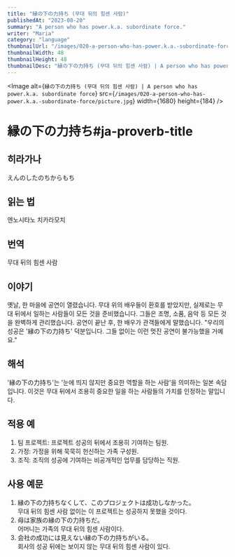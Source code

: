 ```yaml
---
title: "縁の下の力持ち (무대 뒤의 힘센 사람)"
publishedAt: "2023-08-20"
summary: "A person who has power.k.a. subordinate force."
writer: "Maria"
category: "language"
thumbnailUrl: "/images/020-a-person-who-has-power.k.a.-subordinate-force/picture.jpg"
thumbnailWidth: 48
thumbnailHeight: 48
thumbnailDesc: "縁の下の力持ち (무대 뒤의 힘센 사람) | A person who has power.k.a. subordinate force"
---
```


<Image
  alt={`縁の下の力持ち (무대 뒤의 힘센 사람) | A person who has power.k.a. subordinate force`}
  src={`/images/020-a-person-who-has-power.k.a.-subordinate-force/picture.jpg`}
  width={1680}
  height={184}
/>

# 縁の下の力持ち#ja-proverb-title

## 히라가나

えんのしたのちからもち

## 읽는 법

엔노시타노 치카라모치

## 번역

무대 뒤의 힘센 사람

## 이야기

옛날, 한 마을에 공연이 열렸습니다. 무대 위의 배우들이 환호를 받았지만, 실제로는 무대 뒤에서 일하는 사람들이 모든 것을 준비했습니다. 그들은 조명, 소품, 음악 등 모든 것을 완벽하게 관리했습니다. 공연이 끝난 후, 한 배우가 관객들에게 말했습니다. "우리의 성공은 '縁の下の力持ち' 덕분입니다. 그들 없이는 이런 멋진 공연이 불가능했을 거예요."

## 해석

'縁の下の力持ち'는 '눈에 띄지 않지만 중요한 역할을 하는 사람'을 의미하는 일본 속담입니다. 이것은 무대 뒤에서 조용히 중요한 일을 하는 사람들의 가치를 인정하는 말입니다.

## 적용 예

1. 팀 프로젝트: 프로젝트 성공의 뒤에서 조용히 기여하는 팀원.
2. 가정: 가정을 위해 묵묵히 헌신하는 가족 구성원.
3. 조직: 조직의 성공에 기여하는 비공개적인 업무를 담당하는 직원.

## 사용 예문

1. 縁の下の力持ちなくして、このプロジェクトは成功しなかった。<br /> 무대 뒤의 힘센 사람 없이는 이 프로젝트는 성공하지 못했을 것이다.
2. 母は家族の縁の下の力持ちだ。<br /> 어머니는 가족의 무대 뒤의 힘센 사람이다.
3. 会社の成功には見えない縁の下の力持ちがいる。<br /> 회사의 성공 뒤에는 보이지 않는 무대 뒤의 힘센 사람이 있다.
